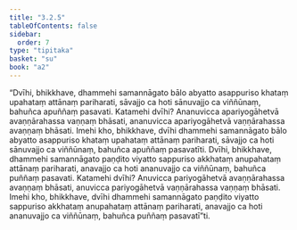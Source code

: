 ```yaml
---
title: "3.2.5"
tableOfContents: false
sidebar:
  order: 7
type: "tipitaka"
basket: "su"
book: "a2"
---
```



<DynamicBreadcrumb />

<Division number="135" book="a2">

<Paragraph number="221" book="a2">
“Dvīhi, bhikkhave, dhammehi samannāgato bālo abyatto asappuriso khataṃ upahataṃ attānaṃ pariharati, sāvajjo ca hoti sānuvajjo ca viññūnaṃ, bahuñca apuññaṃ pasavati. Katamehi dvīhi? Ananuvicca apariyogāhetvā avaṇṇārahassa vaṇṇaṃ bhāsati, ananuvicca apariyogāhetvā vaṇṇārahassa avaṇṇaṃ bhāsati. Imehi kho, bhikkhave, dvīhi dhammehi samannāgato bālo abyatto asappuriso khataṃ upahataṃ attānaṃ pariharati, sāvajjo ca hoti sānuvajjo ca viññūnaṃ, bahuñca apuññaṃ pasavatīti.
</Paragraph>

<Paragraph number="222" book="a2">
Dvīhi, bhikkhave, dhammehi samannāgato paṇḍito viyatto sappuriso akkhataṃ anupahataṃ attānaṃ pariharati, anavajjo ca hoti ananuvajjo ca viññūnaṃ, bahuñca puññaṃ pasavati. Katamehi dvīhi? Anuvicca pariyogāhetvā avaṇṇārahassa avaṇṇaṃ bhāsati, anuvicca pariyogāhetvā vaṇṇārahassa vaṇṇaṃ bhāsati. Imehi kho, bhikkhave, dvīhi dhammehi samannāgato paṇḍito viyatto sappuriso akkhataṃ anupahataṃ attānaṃ pariharati, anavajjo ca hoti ananuvajjo ca viññūnaṃ, bahuñca puññaṃ pasavatī”ti.
</Paragraph>
</Division>